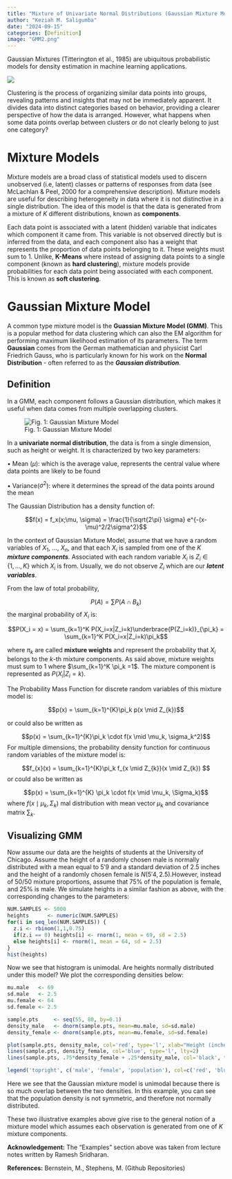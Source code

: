 ```yaml
---
title: "Mixture of Univariate Normal Distributions (Gaussian Mixture Models)"
author: "Keziah M. Saligumba"
date: "2024-09-15"
categories: [Definition]
image: "GMM2.png"
---
```



Gaussian Mixtures (Titterington et al., 1985) are ubiquitous probabilistic models for density estimation in machine learning applications.

![](GMM2.png)

Clustering is the process of organizing similar data points into groups, revealing patterns and insights that may not be immediately apparent. It divides data into distinct categories based on behavior, providing a clearer perspective of how the data is arranged. However, what happens when some data points overlap between clusters or do not clearly belong to just one category?


# Mixture Models

Mixture models are a broad class of statistical models used to discern unobserved (i.e, latent) classes or patterns of responses from data (see McLachlan & Peel, 2000 for a comprehensive description). Mixture models are useful for describing heterogeneity in data where it is not distinctive in a single distribution. The idea of this model is that the data is generated from a mixture of $K$ different distributions, known as **components**. 

Each data point is associated with a latent (hidden) variable that indicates which component it came from. This variable is not observed directly but is inferred from the data, and each component also has a weight that represents the proportion of data points belonging to it. These weights must sum to 1. Unlike, **K-Means** where instead of assigning data points to a single component (known as **hard clustering**), mixture models provide probabilities for each data point being associated with each component. This is known as **soft clustering**.

# Gaussian Mixture Model

A common type mixture model is the **Guassian Mixture Model (GMM)**. This is a popular method for data clustering which can also the EM algorithm for performing maximum likelihood estimation of its parameters. The term **Gaussian** comes from the German mathematician and physicist Carl Friedrich Gauss, who is particularly known for his work on the **Normal Distribution** - often referred to as the ***Gaussian distribution***.

## Definition

In a GMM, each component follows a Gaussian distribution, which makes it useful when data comes from multiple overlapping clusters.

![Fig. 1: Gaussian Mixture Model](GMM2.png)

In a **univariate normal distribution**, the data is from a single dimension, such as height or weight. It is characterized by two key parameters:

$\bullet$ Mean ($\mu$): which is the average value, represents the central value where data points are likely to be found


$\bullet$ Variance($\sigma^2$): where it determines the spread of the data points around the mean

The Gaussian Distribution has a density function of:

$$f(x) = f_x(x;\mu, \sigma) = \frac{1}{\sqrt{2\pi} \sigma} e^{-(x-\mu)^2/2\sigma^2}$$

In the context of Gaussian Mixture Model, assume that we have a random variables of $X_1$, ..., $X_n$, and that each $X_i$ is sampled from one of the $K$ ***mixture components***. Associated with each random variable $X_i$ is $Z_i \in \{1,\ldots,K\}$  which $X_i$ is from. Usually, we do not observe $Z_i$ which are our ***latent variables***.

From the law of total probability,

$$P(A) = \sum P(A \cap B_k)$$
the marginal probability of $X_i$ is:

$$P(X_i = x) = \sum_{k=1}^K P(X_i=x|Z_i=k)\underbrace{P(Z_i=k)}_{\pi_k} = \sum_{k=1}^K P(X_i=x|Z_i=k)\pi_k$$

where $\pi_k$ are called **mixture weights** and represent the probability that $X_i$ belongs to the $k$-th mixture components. As said above, mixture weights must sum to 1 where $\sum_{k=1}^K \pi_k =1$. The mixture component is represented as $P(X_i |Z_i = k)$. 

The Probability Mass Function for discrete random variables of this mixture model is:

$$p(x) =  \sum_{k=1}^{K}\pi_k p(x \mid Z_{k})$$ 

or could also be written as

$$p(x) =  \sum_{k=1}^{K}\pi_k \cdot f(x \mid \mu_k, \sigma_k^2)$$
For multiple dimensions, the probability density function for continuous random variables of the mixture model is:

$$f_{x}(x) = \sum_{k=1}^{K}\pi_k f_{x \mid Z_{k}}(x \mid Z_{k}) $$
or could also be written as

$$p(x) = \sum_{k=1}^{K} \pi_k \cdot f(x \mid \mu_k, \Sigma_k)$$
where $f(x \mid \mu_k, \Sigma_k)$ mal distribution with mean vector $\mu_k$ and covariance matrix $\sum_k$.

## Visualizing GMM

Now assume our data are the heights of students at the University of Chicago. Assume the height of a randomly chosen male is normally distributed with a mean equal to 5′9 and a standard deviation of 2.5 inches and the height of a randomly chosen female is $N(5′4,2.5)$.However, instead of 50/50 mixture proportions, assume that 75% of the population is female, and 25% is male. We simulate heights in a similar fashion as above, with the corresponding changes to the parameters:

```r
NUM.SAMPLES <- 5000
heights      <- numeric(NUM.SAMPLES)
for(i in seq_len(NUM.SAMPLES)) {
  z.i <- rbinom(1,1,0.75)
  if(z.i == 0) heights[i] <- rnorm(1, mean = 69, sd = 2.5)
  else heights[i] <- rnorm(1, mean = 64, sd = 2.5)
}
hist(heights)
```
Now we see that histogram is unimodal. Are heights normally distributed under this model? We plot the corresponding densities below:

```r
mu.male   <- 69
sd.male   <- 2.5
mu.female <- 64
sd.female <- 2.5

sample.pts     <- seq(55, 80, by=0.1)
density_male   <- dnorm(sample.pts, mean=mu.male, sd=sd.male)
density_female <- dnorm(sample.pts, mean=mu.female, sd=sd.female)

plot(sample.pts, density_male, col='red', type='l', xlab="Height (inches)", ylab="Density", lty=2)
lines(sample.pts, density_female, col='blue', type='l', lty=2)
lines(sample.pts, .75*density_female + .25*density_male, col='black', type='l', lwd=2)

legend('topright', c('male', 'female', 'population'), col=c('red', 'blue', 'black'), lty=c(2,2,1), lwd=c(1,1,2), cex=0.7)
```
Here we see that the Gaussian mixture model is unimodal because there is so much overlap between the two densities. In this example, you can see that the population density is not symmetric, and therefore not normally distributed.

These two illustrative examples above give rise to the general notion of a mixture model which assumes each observation is generated from one of $K$ mixture components.




**Acknowledgement:** The "Examples" section above was taken from lecture notes written by Ramesh Sridharan.

**References:** Bernstein, M., Stephens, M. (Github Repositories)












